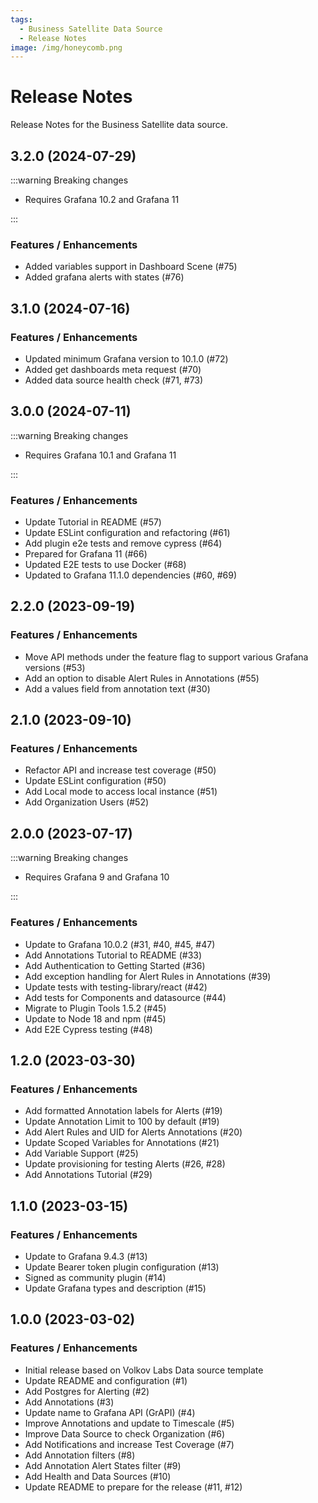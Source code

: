 ```yaml
---
tags:
  - Business Satellite Data Source
  - Release Notes
image: /img/honeycomb.png
---
```



# Release Notes

Release Notes for the Business Satellite data source.

## 3.2.0 (2024-07-29)

:::warning Breaking changes

- Requires Grafana 10.2 and Grafana 11

:::

### Features / Enhancements

- Added variables support in Dashboard Scene (#75)
- Added grafana alerts with states (#76)

## 3.1.0 (2024-07-16)

### Features / Enhancements

- Updated minimum Grafana version to 10.1.0 (#72)
- Added get dashboards meta request (#70)
- Added data source health check (#71, #73)

## 3.0.0 (2024-07-11)

:::warning Breaking changes

- Requires Grafana 10.1 and Grafana 11

:::

### Features / Enhancements

- Update Tutorial in README (#57)
- Update ESLint configuration and refactoring (#61)
- Add plugin e2e tests and remove cypress (#64)
- Prepared for Grafana 11 (#66)
- Updated E2E tests to use Docker (#68)
- Updated to Grafana 11.1.0 dependencies (#60, #69)

## 2.2.0 (2023-09-19)

<BlogPost id="grapi-datasource-2.2.0-20231027" />

### Features / Enhancements

- Move API methods under the feature flag to support various Grafana versions (#53)
- Add an option to disable Alert Rules in Annotations (#55)
- Add a values field from annotation text (#30)

## 2.1.0 (2023-09-10)

### Features / Enhancements

- Refactor API and increase test coverage (#50)
- Update ESLint configuration (#50)
- Add Local mode to access local instance (#51)
- Add Organization Users (#52)

## 2.0.0 (2023-07-17)

:::warning Breaking changes

- Requires Grafana 9 and Grafana 10

:::

<BlogPost id="grapi-datasource-2.0.0-20230718" />

### Features / Enhancements

- Update to Grafana 10.0.2 (#31, #40, #45, #47)
- Add Annotations Tutorial to README (#33)
- Add Authentication to Getting Started (#36)
- Add exception handling for Alert Rules in Annotations (#39)
- Update tests with testing-library/react (#42)
- Add tests for Components and datasource (#44)
- Migrate to Plugin Tools 1.5.2 (#45)
- Update to Node 18 and npm (#45)
- Add E2E Cypress testing (#48)

## 1.2.0 (2023-03-30)

<BlogPost id="grapi-datasource-1.2.0-20230331" />

### Features / Enhancements

- Add formatted Annotation labels for Alerts (#19)
- Update Annotation Limit to 100 by default (#19)
- Add Alert Rules and UID for Alerts Annotations (#20)
- Update Scoped Variables for Annotations (#21)
- Add Variable Support (#25)
- Update provisioning for testing Alerts (#26, #28)
- Add Annotations Tutorial (#29)

## 1.1.0 (2023-03-15)

<BlogPost id="grapi-datasource-1.1.0-20230315" />

### Features / Enhancements

- Update to Grafana 9.4.3 (#13)
- Update Bearer token plugin configuration (#13)
- Signed as community plugin (#14)
- Update Grafana types and description (#15)

## 1.0.0 (2023-03-02)

<BlogPost id="grapi-datasource-1.0.0-20230302" />

### Features / Enhancements

- Initial release based on Volkov Labs Data source template
- Update README and configuration (#1)
- Add Postgres for Alerting (#2)
- Add Annotations (#3)
- Update name to Grafana API (GrAPI) (#4)
- Improve Annotations and update to Timescale (#5)
- Improve Data Source to check Organization (#6)
- Add Notifications and increase Test Coverage (#7)
- Add Annotation filters (#8)
- Add Annotation Alert States filter (#9)
- Add Health and Data Sources (#10)
- Update README to prepare for the release (#11, #12)
